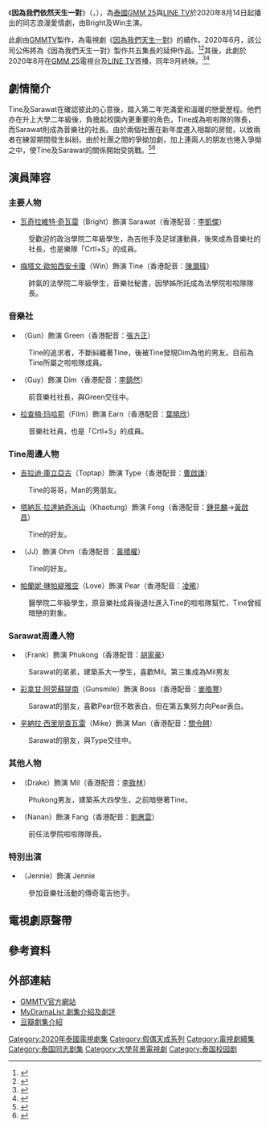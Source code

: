 {{noteTA
|G1=Show
|G2=Show
|T= zh-tw:因為我們依然天生一對;
|1= zh-tw:因為我們依然天生一對;
}}
{{Infobox Television
| show_name     = (Still) 2gether
| original_name = {{lang|th|เพราะเรา(ยัง)คู่กัน}}
| image         = Still_2Gather.png
| caption       = 
| show_name_2   = 因為我們依然天生一對
| genre         = 浪漫喜劇
| format        = [[电视剧|电视剧]]
| based_on      = 
| creator       = 
| developer     = 
| writer        = 
| director      = 巴卡夫·阿福·努婆法奈克
| starring      = [[瓦奇拉维特·奇瓦雷|瓦奇拉维特·奇瓦雷]]<br>[[梅塔文·歐帕西安卡瓊|梅塔文·歐帕西安卡瓊]]
| theme_music_composer = 
| opentheme            = 
| endtheme             = 
| composer             = 
| country       = {{THA}}
| location      = {{THA}}
| language      = [[泰語|泰語]]
| num_episodes  = 5
| runtime       = 54 - 61 分鐘
| company       = [[GMMTV|GMMTV]]
| producer      = 
| channel       = [[GMM_25|GMM 25]]<br>[[LINE_TV|LINE TV]]
| first_run     = {{THA}}
| first_aired   = {{Start date|2020|8|14}}
| last_aired    = {{End date|2020|9|11}}
| related       = 
| preceded_by   = 《[[因為我們天生一對|因為我們天生一對]]》
| followed_by   = 《[[因為我們天生一對_(電影)|因為我們天生一對：電影版]]》
| website       = https://www.gmm25.com/shows_detail.html?id=909
| production_website = 
| imdb_id       = 12897880
}}
《'''因為我們依然天生一對'''》（{{lang-th|'''เพราะเรา(ยัง)คู่กัน'''}}，{{lang-en|(Still) 2gether}}），為[[泰國|泰國]][[GMM_25|GMM 25]]與[[LINE_TV|LINE TV]]於2020年8月14日起播出的同志浪漫愛情劇，由Bright及Win主演。

此劇由[[GMMTV|GMMTV]]製作，為電視劇《[[因為我們天生一對|因為我們天生一對]]》的續作。2020年6月，該公司公佈將為《因為我們天生一對》製作共五集長的延伸作品。<ref name="TE">{{cite web |title=[TEASER] เพราะเรา(ยัง)คู่กัน STILL2GETHER |url=https://www.youtube.com/watch?v=7w4ZHvWqqYI |website=youtube.com |publisher=[[GMMTV|GMMTV]] |accessdate=2020-06-11 |date=2020-06-01 |archive-date=2020-06-02 |archive-url=https://web.archive.org/web/20200602085839/https://www.youtube.com/watch?v=7w4ZHvWqqYI&gl=US&hl=en |dead-url=no }}</ref><ref>{{cite news |title=สานต่อรักของเรา "ไบร์ท-วิน" กลับมาวิ่งวนจนวุ่นวาย ใน "เพราะเรา(ยัง)คู่กัน 5 ตอนพิเศษ |url=https://www.newtv.co.th/news/57406 |accessdate=2020-06-11 |work=New18 |date=2020-06-03 |language=Th |archive-date=2020-06-11 |archive-url=https://web.archive.org/web/20200611044145/https://www.newtv.co.th/news/57406 |dead-url=no }}</ref>其後，此劇於2020年8月在[[GMM_25|GMM 25]]電視台及[[LINE_TV|LINE TV]]首播，同年9月終映。<ref>{{cite news |title="ไบร์ท - วิน" ไม่ท้อเจอดราม่า ใช้ความผิดพลาดเป็นบทเรียนก้าวต่อ |url=https://www.pptvhd36.com/news/ข่าวบันเทิง/129557 |accessdate=2020-07-18 |work=PPTV |date=2020-07-16 |language=Th |archive-date=2020-07-21 |archive-url=https://web.archive.org/web/20200721030244/https://www.pptvhd36.com/news/%E0%B8%82%E0%B9%88%E0%B8%B2%E0%B8%A7%E0%B8%9A%E0%B8%B1%E0%B8%99%E0%B9%80%E0%B8%97%E0%B8%B4%E0%B8%87/129557 |dead-url=no }}</ref><ref>{{cite web |title=สิ้นสุดการรอคอย เตรียมพบกับความสุขที่ทุกคนคิดถึง... กลับมาฟินกันอีกครั้งกับ 5 ตอนพิเศษ!!! 💙 |url=https://www.facebook.com/81944441223/posts/10158298703056224 |website=facebook.com |publisher=[[GMMTV|GMMTV]] |accessdate=2020-07-31 |language=Th |date=2020-07-31}}</ref>

== 劇情簡介 ==
Tine及Sarawat在確認彼此的心意後，踏入第二年充滿愛和溫暖的戀愛歷程。他們亦在升上大學二年級後，負擔起校園內更重要的角色，Tine成為啦啦隊的隊長，而Sarawat則成為音樂社的社長。由於兩個社團在新年度遷入相鄰的房間，以致兩者在練習期間發生糾紛。由於社團之間的爭拗加劇，加上連兩人的朋友也捲入爭拗之中，使Tine及Sarawat的關係開始受挑戰。<ref>{{cite web |title=เพราะเรา(ยัง)คู่กัน Still 2gether "ยังคั่นกู" ปล่อยตัวอย่างสุดจิ้น เตรียมฟินกันต่อ! |url=https://www.sanook.com/movie/101365/ |website=sanook.com |publisher=Sanook.com |accessdate=2020-08-02 |language=Th |date=2020-07-31 |archive-date=2021-07-17 |archive-url=https://web.archive.org/web/20210717154207/https://www.sanook.com/movie/101365/ |dead-url=no }}</ref><ref>{{cite web |title=ตัวอย่างแรกของ เพราะเรา(ยัง)คู่กัน สานต่อปรากฏการณ์ 'ไบร์ท-วิน' ที่จะพาไปสำรวจปัญหาเรื่องหน้าที่และหัวใจ |url=https://thestandard.co/still-2gether-the-series/ |website=thestandard.co |publisher=The Standard |accessdate=2020-08-02 |language=Th |date=2020-07-31 |archive-date=2020-11-12 |archive-url=https://web.archive.org/web/20201112191945/https://thestandard.co/still-2gether-the-series/ |dead-url=no }}</ref>

== 演員陣容 ==
{{small|註：括號內的演員姓名為小名。}}
=== 主要人物 ===
* [[瓦奇拉維特·奇瓦雷|瓦奇拉維特·奇瓦雷]]（Bright）飾演 Sarawat（香港配音：[[李凱傑|李凱傑]]）
: 受歡迎的政治學院二年級學生，為吉他手及足球運動員，後來成為音樂社的社長，也是樂隊「Crtl+S」的成員。
* [[梅塔文·歐帕西安卡瓊|梅塔文·歐帕西安卡瓊]]（Win）飾演 Tine（香港配音：[[陳灝瑋|陳灝瑋]]）
:帥氣的法學院二年級學生，音樂社秘書，因學姊所託成為法學院啦啦隊隊長。

=== 音樂社 ===
* {{tsl|ja|コラウィット・ブーンスィ|格拉維·伯恩司裡}}（Gun）飾演 Green（香港配音：[[張方正|張方正]]）
: Tine的追求者，不斷糾纏著Tine，後被Tine發現Dim為他的男友。目前為Tine所屬之啦啦隊成員。
* {{link-th|西瓦科恩·勒爾科喬特|ศิวกร เลิศชูโชติ}}（Guy）飾演 Dim（香港配音：[[李鎮然|李鎮然]]）
: 前音樂社社長，與Green交往中。
* [[拉查楠·玛哈菀|拉查楠·玛哈菀]]（Film）飾演 Earn（香港配音：[[葉曉欣|葉曉欣]]）
: 音樂社社員，也是「Crtl+S」的成員。

=== Tine周邊人物 ===
* [[吉拉迪·库立亚古|吉拉迪·庫立亞古]]（Toptap）飾演 Type（香港配音：[[曹啟謙|曹啟謙]]）
: Tine的哥哥，Man的男朋友。
* [[塔納瓦·拉達納奇派山|塔納瓦·拉達納奇派山]]（Khaotung）飾演 Fong（香港配音：[[鍾見麟|鍾見麟]]→[[黃啟昌|黃啟昌]]）
: Tine的好友。
* {{tsl|ja|チャヤコーン・ジュターマー|柴科恩·賈特馬特}}（JJ）飾演 Ohm（香港配音：[[黃積權|黃積權]]）
: Tine的好友。
* [[帕蘭妮·琳帕緹雅空|帕蘭妮·琳帕緹雅空]]（Love）飾演 Pear（香港配音：[[凌晞|凌晞]]）
: 醫學院二年級學生，原音樂社成員後退社進入Tine的啦啦隊幫忙，Tine曾經暗戀的對象。

=== Sarawat周邊人物 ===
* {{link-en|弗蘭克·薩納薩蘭|Thanatsaran Samthonglai}}（Frank）飾演 Phukong（香港配音：[[胡家豪|胡家豪]]）
: Sarawat的弟弟，建築系大一學生，喜歡Mil。第三集成為Mil男友
* [[彩拿甘·阿旁蘇提南|彩拿甘·阿旁蘇提南]]（Gunsmile）飾演 Boss（香港配音：[[麥皓豐|麥皓豐]]）
: Sarawat的朋友，喜歡Pear但不敢表白，但在第五集努力向Pear表白。
* [[辛納拉·西里朋查瓦雷|辛納拉·西里朋查瓦雷]]（Mike）飾演 Man（香港配音：[[關令翹|關令翹]]）
: Sarawat的朋友，與Type交往中。

=== 其他人物 ===
* {{tsl|ja|サッタブット・レーディキー|德雷克·萊德克}}（Drake）飾演 Mil（香港配音：[[李致林|李致林]]）
: Phukong男友，建築系大四學生，之前暗戀著Tine。
* {{tsl|th|ภัคจิรา กรรรัตนสูตร|帕克里雅·甘然塔纳素}}（Nanan）飾演 Fang（香港配音：[[劉惠雲|劉惠雲]]）
: 前任法學院啦啦隊隊長。

=== 特別出演 ===
* {{link-th|瓦查拉·蘇克丘姆|วัชระ สุขชุม}}（Jennie）飾演 Jennie
: 參加音樂社活動的傳奇電吉他手。

== 電視劇原聲帶 ==
{{Tracklist
| writing_credits = 
| music_credits = 
| lyrics_credits = 
| arranger_credits = 
| producer_credits = 
| extra_column = 演唱

| title1 = 在你身邊
| note1 = ติดกับ
| extra1 = 努塔吾·詹瑪納（Max）
| length1 = 

| title2 = Still Together
| note2 = ยังคู่กัน
| extra2 = [[瓦奇拉维特·奇瓦雷|瓦奇拉维特·奇瓦雷]]（Bright）<br>[[梅塔文·歐帕西安卡瓊|梅塔文·歐帕西安卡瓊]]（Win)
| length2 = 

| title3 = With a Smile
| note3 = 
| extra3 = [[瓦奇拉维特·奇瓦雷|瓦奇拉维特·奇瓦雷]]（Bright）
| length3 = 
}}

== 參考資料 ==
{{reflist}}

== 外部連結 ==
* [https://www.gmm25.com/shows_detail.html?id=909 GMMTV官方網站] {{Wayback|url=https://www.gmm25.com/shows_detail.html?id=909 |date=20210410081710 }}{{th}}
* [https://mydramalist.com/61723-still-2gether/ MyDramaList 劇集介紹及劇評] {{Wayback|url=https://mydramalist.com/61723-still-2gether/ |date=20201203220128 }}{{en}}
* [https://movie.douban.com/subject/35141319/ 豆瓣劇集介紹] {{Wayback|url=https://movie.douban.com/subject/35141319/ |date=20211122013603 }}{{zh}}

{{電視節目的變遷
|電視台= {{HK}} [[無綫電視|無綫電視]][[J2|J2]]
|播放檔次= Mtube星期五 23:30 - 00:30
|節目名稱= 因為我們依然天生一對<br />（2022年3月25日－2022年4月22日）
|上一節目= [[只因我們天生一對|只因我們天生一對]] <br />（2021年12月17日－2022年3月18日）
|下一節目= [[忒修斯之船_(漫畫)|忒修斯之船]]<br>（重播）<br />（2022年4月29日－2022年7月1日）
}}

{{DEFAULTSORT: 2gether the Series}}
{{假偶天成}}
{{GMMTV電視劇系列}}
[[Category:2020年泰國電視劇集|Category:2020年泰國電視劇集]]
[[Category:假偶天成系列|Category:假偶天成系列]]
[[Category:電視劇續集|Category:電視劇續集]]
[[Category:泰国同志剧集|Category:泰国同志剧集]]
[[Category:大學背景電視劇|Category:大學背景電視劇]]
[[Category:泰国校园剧|Category:泰国校园剧]]